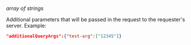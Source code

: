 _array of strings_

Additional parameters that will be passed in the request to the requester's server. Example:

```json
"additionalQueryArgs":{"test-arg":["12345"]}
```